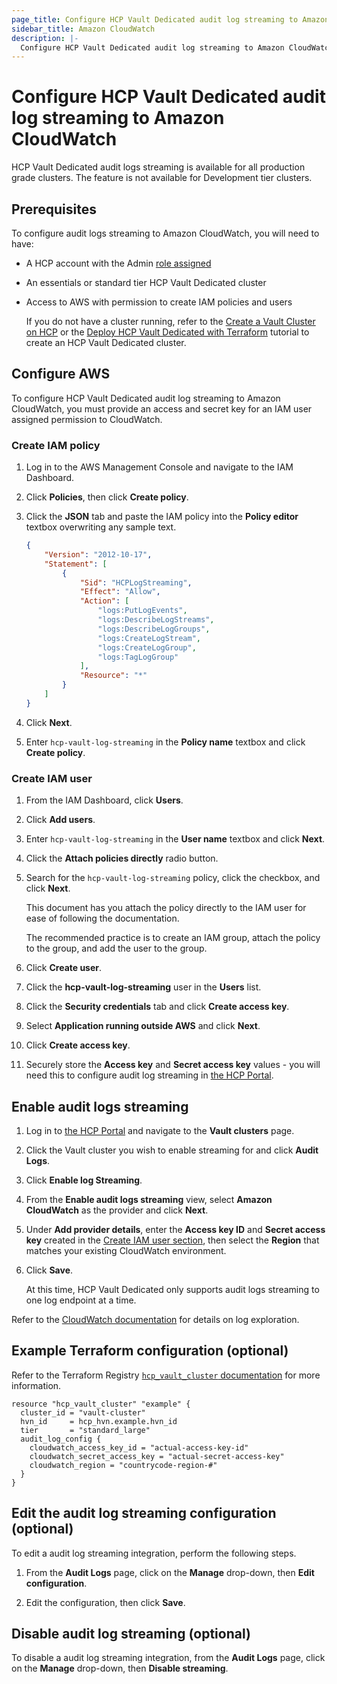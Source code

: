 ```yaml
---
page_title: Configure HCP Vault Dedicated audit log streaming to Amazon CloudWatch
sidebar_title: Amazon CloudWatch
description: |-
  Configure HCP Vault Dedicated audit log streaming to Amazon CloudWatch
---
```


# Configure HCP Vault Dedicated audit log streaming to Amazon CloudWatch

<Note title="Availability">

HCP Vault Dedicated audit logs streaming is available for all
production grade clusters. The feature is not available for Development tier
clusters.

</Note>

## Prerequisites

To configure audit logs streaming to Amazon CloudWatch, you will need
to have:

- A HCP account with the Admin [role assigned](/hcp/docs/hcp/iam/access-management)
- An essentials or standard tier HCP Vault Dedicated cluster
- Access to AWS with permission to create IAM policies and users

   <Note>

   If you do not have a cluster running, refer to the [Create a Vault Cluster on
   HCP](/vault/tutorials/get-started-hcp-vault-dedicated/get-started-vault) or  the [Deploy HCP Vault Dedicated with
   Terraform](/vault/tutorials/cloud-ops/terraform-hcp-provider-vault) tutorial to create an HCP Vault Dedicated
   cluster.

   </Note>

## Configure AWS

To configure HCP Vault Dedicated audit log streaming to Amazon CloudWatch, you must provide
an access and secret key for an IAM user assigned permission to CloudWatch.

### Create IAM policy

1. Log in to the AWS Management Console and navigate to the IAM Dashboard.

1. Click **Policies**, then click **Create policy**.

1. Click the **JSON** tab and paste the IAM policy into the **Policy editor** textbox overwriting any sample text.

   ```json
   {
       "Version": "2012-10-17",
       "Statement": [
           {
               "Sid": "HCPLogStreaming",
               "Effect": "Allow",
               "Action": [
                   "logs:PutLogEvents",
                   "logs:DescribeLogStreams",
                   "logs:DescribeLogGroups",
                   "logs:CreateLogStream",
                   "logs:CreateLogGroup",
                   "logs:TagLogGroup"
               ],
               "Resource": "*"
           }
       ]
   }
   ```

1. Click **Next**.

1. Enter `hcp-vault-log-streaming` in the **Policy name** textbox and click **Create policy**.

### Create IAM user

1. From the IAM Dashboard, click **Users**.

1. Click **Add users**.

1. Enter `hcp-vault-log-streaming` in the **User name** textbox and click **Next**.

1. Click the **Attach policies directly** radio button.

1. Search for the `hcp-vault-log-streaming` policy, click the checkbox, and click **Next**.

   <Note>

   This document has you attach the policy directly to the IAM user for ease of following the documentation.

   The recommended practice is to create an IAM group, attach the policy to the group, and add the user to the group.

   </Note>

1. Click **Create user**.

1. Click the **hcp-vault-log-streaming** user in the **Users** list.

1. Click the **Security credentials** tab and click **Create access key**.

1. Select **Application running outside AWS** and click **Next**.

1. Click **Create access key**.

1. Securely store the **Access key** and **Secret access key** values  - you will need this to configure audit log streaming in [the HCP Portal](https://portal.cloud.hashicorp.com/).

## Enable audit logs streaming

1. Log in to [the HCP Portal](https://portal.cloud.hashicorp.com/) and navigate to the **Vault clusters** page.

1. Click the Vault cluster you wish to enable streaming for and click **Audit Logs**.

1. Click **Enable log Streaming**.

1. From the **Enable audit logs streaming** view, select **Amazon CloudWatch** as the
   provider and click **Next**.

1. Under **Add provider details**, enter the **Access key ID** and **Secret access key** created in the [Create IAM user section](#create-iam-user),
   then select the **Region** that matches your existing CloudWatch environment.

1. Click **Save**.

   <Note>

   At this time, HCP Vault Dedicated only supports audit logs streaming to one log endpoint at a time.

   </Note>

Refer to the [CloudWatch
documentation](https://docs.aws.amazon.com/AmazonCloudWatch/latest/logs/WhatIsCloudWatchLogs.html)
for details on log exploration.

## Example Terraform configuration (optional)

Refer to the Terraform Registry [`hcp_vault_cluster` documentation](https://registry.terraform.io/providers/hashicorp/hcp/latest/docs/resources/vault_cluster#nested-schema-for-audit_log_config)
for more information.

```hcl
resource "hcp_vault_cluster" "example" {
  cluster_id = "vault-cluster"
  hvn_id     = hcp_hvn.example.hvn_id
  tier       = "standard_large"
  audit_log_config {
    cloudwatch_access_key_id = "actual-access-key-id"
    cloudwatch_secret_access_key = "actual-secret-access-key"
    cloudwatch_region = "countrycode-region-#"
  }
}
```

## Edit the audit log streaming configuration (optional)

To edit a audit log streaming integration, perform the following steps.

1. From the **Audit Logs** page, click on the **Manage** drop-down, then **Edit
configuration**.

1. Edit the configuration, then click **Save**.

## Disable audit log streaming (optional)

To disable a audit log streaming integration, from the **Audit Logs** page,
click on the **Manage** drop-down, then **Disable streaming**.
